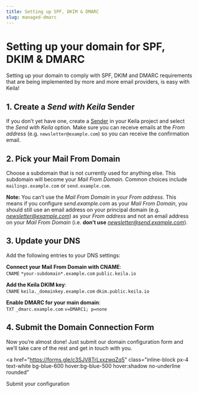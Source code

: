 ```yaml
---
title: Setting up SPF, DKIM & DMARC
slug: managed-dmarc
---
```


# Setting up your domain for SPF, DKIM & DMARC

Setting up your domain to comply with SPF, DKIM and DMARC requirements that are being
implemented by more and more email providers, is easy with Keila!

<ManagedNote />

## 1. Create a _Send with Keila_ Sender

If you don’t yet have one, create a [Sender](/docs/senders) in your Keila project and select the _Send with Keila_ option.
Make sure you can receive emails at the _From address_
(e.g. `newsletter@example.com`) so you can receive the confirmation email.

## 2. Pick your Mail From Domain

Choose a subdomain that is not currently used for anything else. This
subdomain will become your _Mail From Domain_. Common choices include `mailings.example.com` or `send.example.com`.

**Note:** You can’t use the _Mail From Domain_ in your _From address_. This
means if you configure _send.example.com_ as your _Mail From Domain_, you should
still use an email address on your principal domain (e.g.
*newsletter@example.com*) as your _From address_ and not an email address on
your _Mail From Domain_ (i.e. **don’t use** *newsletter@send.example.com*).

## 3. Update your DNS

Add the following entries to your DNS settings:

**Connect your Mail From Domain with CNAME**:  
`CNAME` `*your-subdomain*.example.com` `public.keila.io`

**Add the Keila DKIM key**:  
`CNAME` `keila._domainkey.example.com` `dkim.public.keila.io`

**Enable DMARC for your main domain**:  
`TXT` `_dmarc.example.com` `v=DMARC1; p=none`

## 4. Submit the Domain Connection Form

Now you’re almost done! Just submit our domain configuration form and we’ll take
care of the rest and get in touch with you.

<a
  href="https://forms.gle/c3SJV8TrLxxzwqZq5"
  class="inline-block px-4 text-white bg-blue-600 hover:bg-blue-500 hover:shadow no-underline rounded"
>
  Submit your configuration
</a>
